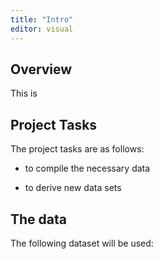 ```yaml
---
title: "Intro"
editor: visual
---
```


## Overview

This is

## Project Tasks

The project tasks are as follows:

-   to compile the necessary data

-   to derive new data sets

## The data

The following dataset will be used:
